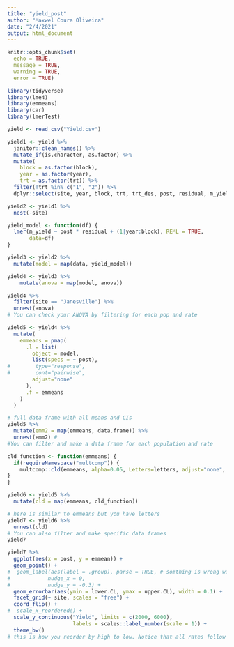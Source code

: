 ---
title: "yield_post"
author: "Maxwel Coura Oliveira"
date: "2/4/2021"
output: html_document
---


```{r setup, include=FALSE}
knitr::opts_chunk$set(
  echo = TRUE,
  message = TRUE,
  warning = TRUE,
  error = TRUE)
```


```{r load-package}
library(tidyverse)
library(lme4)
library(emmeans)
library(car)
library(lmerTest)
```


```{r load-data}
yield <- read_csv("Yield.csv") 
```



```{r clean-data}
yield1 <- yield %>% 
  janitor::clean_names() %>% 
  mutate_if(is.character, as.factor) %>% 
  mutate(
    block = as.factor(block),
    year = as.factor(year),
    trt = as.factor(trt)) %>% 
  filter(!trt %in% c("1", "2")) %>% 
  dplyr::select(site, year, block, trt, trt_des, post, residual, m_yield)
```

```{r nesting}
yield2 <- yield1 %>% 
  nest(-site)
```


  
```{r function}
yield_model <- function(df) {
  lmer(m_yield ~ post * residual + (1|year:block), REML = TRUE,
       data=df)
}
```


```{r model, warning = FALSE}
yield3 <- yield2 %>% 
  mutate(model = map(data, yield_model))
```


```{r anova}
yield4 <- yield3 %>% 
    mutate(anova = map(model, anova))
```


```{r check-anova}
yield4 %>% 
  filter(site == "Janesville") %>% 
  unnest(anova)
# You can check your ANOVA by filtering for each pop and rate
```




```{r emmeans_function}
yield5 <- yield4 %>% 
  mutate(
    emmeans = pmap(
      .l = list(
        object = model, 
        list(specs = ~ post),
#        type="response",
#        cont="pairwise", 
        adjust="none"
      ),
      .f = emmeans
    )
  ) 
```

```{r check-emmeans}
# full data frame with all means and CIs 
yield5 %>% 
  mutate(emm2 = map(emmeans, data.frame)) %>% 
  unnest(emm2) #
#You can filter and make a data frame for each population and rate
```


```{r cld-function}
cld_function <- function(emmeans) {
  if(requireNamespace("multcomp")) {
    multcomp::cld(emmeans, alpha=0.05, Letters=letters, adjust="none", reversed = TRUE)
}
}
```


```{r cld}
yield6 <- yield5 %>% 
  mutate(cld = map(emmeans, cld_function))
```


```{r}
# here is similar to emmeans but you have letters
yield7 <- yield6 %>% 
  unnest(cld)
# You can also filter and make specific data frames
yield7
```

```{r}
yield7 %>% 
  ggplot(aes(x = post, y = emmean)) +
  geom_point() +
#  geom_label(aes(label = .group), parse = TRUE, # somthing is wrong with geom_text
#            nudge_x = 0,
#            nudge_y = -0.3) +
  geom_errorbar(aes(ymin = lower.CL, ymax = upper.CL), width = 0.1) +
  facet_grid(~ site, scales = "free") +
  coord_flip() +
#  scale_x_reordered() +
  scale_y_continuous("Yield", limits = c(2000, 6000),
                     labels = scales::label_number(scale = 1)) +
  theme_bw()
# this is how you reorder by high to low. Notice that all rates follow same pattern.
```